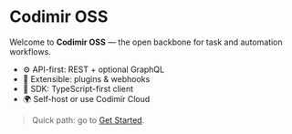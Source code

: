 # Codimir OSS

Welcome to **Codimir OSS** — the open backbone for task and automation workflows.

- ⚙️ API-first: REST + optional GraphQL
- 🔌 Extensible: plugins & webhooks
- 🧩 SDK: TypeScript-first client
- 🌍 Self-host or use Codimir Cloud

> Quick path: go to [Get Started](/docs/get-started).
